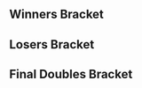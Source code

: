 {{DISPLAYTITLE:SoCal Colosseum #6: Doubles Bracket}}{{SetGame|melee}}{{tabs static
|name1=Overview
|link1=SoCal Colosseum/6
|name2=Singles Pools
|link2=SoCal Colosseum/6/Singles Pools
|name3=Singles Bracket
|link3=SoCal Colosseum/6/Singles Bracket
|name4=Doubles Bracket
|link4=SoCal Colosseum/6/Doubles Bracket
|This=4
}}
==Winners Bracket==
{{32DEDoublesWBracketA
|column-width=160

<!-- ROUND 1 -->
|r1m1t1p1=Kira |r1m1t1p1flag=us
|r1m1t1p2=Squid |r1m1t1p2flag=us |r1m1t1score={{win}}
|r1m1t2p1=Bye |r1m1t2p1flag=
|r1m1t2p2=Bye |r1m1t2p2flag= |r1m1t2score=
|r1m1win=1

|r1m2t1p1=JERK |r1m2t1p1flag=us
|r1m2t1p2=Zaxo |r1m2t1p2flag=us |r1m2t1score=2
|r1m2t2p1=Kex |r1m2t2p1flag=
|r1m2t2p2=16XX |r1m2t2p2flag= |r1m2t2score=0
|r1m2win=1

|r1m3t1p1=TDK |r1m3t1p1flag=us
|r1m3t1p2=Videowaffles |r1m3t1p2flag=us |r1m3t1score=2
|r1m3t2p1=Kenji |r1m3t2p1flag=us
|r1m3t2p2=SoySauS |r1m3t2p2flag=us |r1m3t2score=0
|r1m3win=1

|r1m4t1p1=Kurv |r1m4t1p1flag=us
|r1m4t1p2=FreeRickRoss |r1m4t1p2flag=us |r1m4t1score=0
|r1m4t2p1=dankrooster |r1m4t2p1flag=us
|r1m4t2p2=Cakes |r1m4t2p2flag=us |r1m4t2score=2
|r1m4win=2

|r1m5t1p1=MAPLE |r1m5t1p1flag=us
|r1m5t1p2=Babaganoush |r1m5t1p2flag=us |r1m5t1score={{win}}
|r1m5t2p1=Bye |r1m5t2p1flag=
|r1m5t2p2=Bye |r1m5t2p2flag= |r1m5t2score=
|r1m5win=1

|r1m6t1p1=Blanking |r1m6t1p1flag=us
|r1m6t1p2=Sparda |r1m6t1p2flag=us |r1m6t1score=0
|r1m6t2p1=Mister Dawson |r1m6t2p1flag=us
|r1m6t2p2=Homestar |r1m6t2p2flag=us |r1m6t2score=2
|r1m6win=2

|r1m7t1p1=Vavez |r1m7t1p1flag=us
|r1m7t1p2=mixx |r1m7t1p2flag=us |r1m7t1score={{win}}
|r1m7t2p1=Bye |r1m7t2p1flag=
|r1m7t2p2=Bye |r1m7t2p2flag= |r1m7t2score=
|r1m7win=1

|r1m8t1p1=Spidey |r1m8t1p1flag=us
|r1m8t1p2=Mr. K |r1m8t1p2flag=us |r1m8t1score=0
|r1m8t2p1=RagingCherry |r1m8t2p1flag=us
|r1m8t2p2=Daddy |r1m8t2p2flag=us |r1m8t2score=2
|r1m8win=2

|r1m9t1p1=hdBryan |r1m9t1p1flag=us
|r1m9t1p2=YAMS |r1m9t1p2flag=us |r1m9t1score={{win}}
|r1m9t2p1=Bye |r1m9t2p1flag=
|r1m9t2p2=Bye |r1m9t2p2flag= |r1m9t2score=
|r1m9win=1

|r1m10t1p1=Kalabar |r1m10t1p1flag=us
|r1m10t1p2=Gneiss |r1m10t1p2flag=us |r1m10t1score=2
|r1m10t2p1=Ikari |r1m10t2p1flag=
|r1m10t2p2=Frug |r1m10t2p2flag= |r1m10t2score=0
|r1m10win=1

|r1m11t1p1=Zephyr |r1m11t1p1flag=us
|r1m11t1p2=Dr. Light |r1m11t1p2flag=us |r1m11t1score={{win}}
|r1m11t2p1=Bye |r1m11t2p1flag=
|r1m11t2p2=Bye |r1m11t2p2flag= |r1m11t2score=
|r1m11win=1

|r1m12t1p1=Sergio |r1m12t1p1flag=us
|r1m12t1p2=AmericanDragon DavidChong |r1m12t1p2flag=us |r1m12t1score=2
|r1m12t2p1=Sheriff |r1m12t2p1flag=us
|r1m12t2p2=Woozer |r1m12t2p2flag=us |r1m12t2score=0
|r1m12win=1

|r1m13t1p1=Trichael Man |r1m13t1p1flag=us
|r1m13t1p2=Devastation |r1m13t1p2flag=us |r1m13t1score={{win}}
|r1m13t2p1=Bye |r1m13t2p1flag=
|r1m13t2p2=Bye |r1m13t2p2flag= |r1m13t2score=
|r1m13win=1

|r1m14t1p1=topkek |r1m14t1p1flag=us
|r1m14t1p2=Flonominal |r1m14t1p2flag=us |r1m14t1score=0
|r1m14t2p1=Munch |r1m14t2p1flag=us
|r1m14t2p2=MaDMAn |r1m14t2p2flag=us |r1m14t2score=2
|r1m14win=2

|r1m15t1p1=Connorasada |r1m15t1p1flag=us
|r1m15t1p2=Erik |r1m15t1p2flag=us |r1m15t1score={{win}}
|r1m15t2p1=Bye |r1m15t2p1flag=
|r1m15t2p2=Bye |r1m15t2p2flag= |r1m15t2score=
|r1m15win=1

|r1m16t1p1=Darkroom |r1m16t1p1flag=us
|r1m16t1p2=Breezy |r1m16t1p2flag=us |r1m16t1score=2
|r1m16t2p1=Bee |r1m16t2p1flag=us
|r1m16t2p2=Lousy |r1m16t2p2flag=us |r1m16t2score=0
|r1m16win=1

<!-- ROUND 2 -->
|r2m1t1p1=Kira |r2m1t1p1flag=us
|r2m1t1p2=Squid |r2m1t1p2flag=us |r2m1t1score=2
|r2m1t2p1=JERK |r2m1t2p1flag=us
|r2m1t2p2=Zaxo |r2m1t2p2flag=us |r2m1t2score=0
|r2m1win=1

|r2m2t1p1=TDK |r2m2t1p1flag=us
|r2m2t1p2=Videowaffles |r2m2t1p2flag=us |r2m2t1score=2
|r2m2t2p1=dankrooster |r2m2t2p1flag=us
|r2m2t2p2=Cakes |r2m2t2p2flag=us |r2m2t2score=0
|r2m2win=1

|r2m3t1p1=MAPLE |r2m3t1p1flag=us
|r2m3t1p2=Babaganoush |r2m3t1p2flag=us |r2m3t1score=2
|r2m3t2p1=Mister Dawson |r2m3t2p1flag=us
|r2m3t2p2=Homestar |r2m3t2p2flag=us |r2m3t2score=0
|r2m3win=1

|r2m4t1p1=Vavez |r2m4t1p1flag=us
|r2m4t1p2=mixx |r2m4t1p2flag=us |r2m4t1score=2
|r2m4t2p1=RagingCherry |r2m4t2p1flag=us
|r2m4t2p2=Daddy |r2m4t2p2flag=us |r2m4t2score=0
|r2m4win=1

|r2m5t1p1=hdBryan |r2m5t1p1flag=us
|r2m5t1p2=YAMS |r2m5t1p2flag=us |r2m5t1score=2
|r2m5t2p1=Kalabar |r2m5t2p1flag=us
|r2m5t2p2=Gneiss |r2m5t2p2flag=us |r2m5t2score=0
|r2m5win=1

|r2m6t1p1=Zephyr |r2m6t1p1flag=us
|r2m6t1p2=Dr. Light |r2m6t1p2flag=us |r2m6t1score=2
|r2m6t2p1=Sergio |r2m6t2p1flag=us
|r2m6t2p2=AmericanDragon DavidChong |r2m6t2p2flag=us |r2m6t2score=1
|r2m6win=1

|r2m7t1p1=Trichael Man |r2m7t1p1flag=us
|r2m7t1p2=Devastation |r2m7t1p2flag=us |r2m7t1score=2
|r2m7t2p1=Munch |r2m7t2p1flag=us
|r2m7t2p2=MaDMAn |r2m7t2p2flag=us |r2m7t2score=0
|r2m7win=1

|r2m8t1p1=Connorasada |r2m8t1p1flag=us
|r2m8t1p2=Erik |r2m8t1p2flag=us |r2m8t1score=0
|r2m8t2p1=Darkroom |r2m8t2p1flag=us
|r2m8t2p2=Breezy |r2m8t2p2flag=us |r2m8t2score=2
|r2m8win=2

<!-- ROUND 3 -->
|r3m1t1p1=Kira |r3m1t1p1flag=us
|r3m1t1p2=Squid |r3m1t1p2flag=us |r3m1t1score=2
|r3m1t2p1=TDK |r3m1t2p1flag=us
|r3m1t2p2=Videowaffles |r3m1t2p2flag=us |r3m1t2score=0
|r3m1win=1

|r3m2t1p1=MAPLE |r3m2t1p1flag=us
|r3m2t1p2=Babaganoush |r3m2t1p2flag=us |r3m2t1score=1
|r3m2t2p1=Vavez |r3m2t2p1flag=us
|r3m2t2p2=mixx |r3m2t2p2flag=us |r3m2t2score=2
|r3m2win=2

|r3m3t1p1=hdBryan |r3m3t1p1flag=us
|r3m3t1p2=YAMS |r3m3t1p2flag=us |r3m3t1score=2
|r3m3t2p1=Zephyr |r3m3t2p1flag=us
|r3m3t2p2=Dr. Light |r3m3t2p2flag=us |r3m3t2score=0
|r3m3win=1

|r3m4t1p1=Trichael Man |r3m4t1p1flag=us
|r3m4t1p2=Devastation |r3m4t1p2flag=us |r3m4t1score=2
|r3m4t2p1=Darkroom |r3m4t2p1flag=us
|r3m4t2p2=Breezy |r3m4t2p2flag=us |r3m4t2score=1
|r3m4win=1

<!-- ROUND 4 -->
|r4m1t1p1=Kira |r4m1t1p1flag=us
|r4m1t1p2=Squid |r4m1t1p2flag=us |r4m1t1score=3
|r4m1t2p1=Vavez |r4m1t2p1flag=us
|r4m1t2p2=mixx |r4m1t2p2flag=us |r4m1t2score=0
|r4m1win=1

|r4m2t1p1=hdBryan |r4m2t1p1flag=us
|r4m2t1p2=YAMS |r4m2t1p2flag=us |r4m2t1score=1
|r4m2t2p1=Trichael Man |r4m2t2p1flag=us
|r4m2t2p2=Devastation |r4m2t2p2flag=us |r4m2t2score=3
|r4m2win=2
}}
==Losers Bracket==
{{32DEDoublesLBracketSmwA
|tourneylink=SoCal Colosseum/6
|tourneyname=SoCal Colosseum #6
|l1placement=25
|l2placement=17-24
|l3placement=13-16
|l4placement=9-12
|l5placement=7-8
|l6placement=5-6

<!-- ROUND 1 -->
|l1m1t1p1=Bye |l1m1t1p1flag=
|l1m1t1p2=Bye |l1m1t1p2flag= |l1m1t1score=
|l1m1t2p1=Kex |l1m1t2p1flag=
|l1m1t2p2=16XX |l1m1t2p2flag= |l1m1t2score={{win}}
|l1m1win=2

|l1m2t1p1=Kenji |l1m2t1p1flag=us
|l1m2t1p2=SoySauS |l1m2t1p2flag=us |l1m2t1score=2
|l1m2t2p1=Kurv |l1m2t2p1flag=us
|l1m2t2p2=FreeRickRoss |l1m2t2p2flag=us |l1m2t2score=0
|l1m2win=1

|l1m3t1p1=Bye |l1m3t1p1flag=
|l1m3t1p2=Bye |l1m3t1p2flag= |l1m3t1score=
|l1m3t2p1=Blanking |l1m3t2p1flag=us
|l1m3t2p2=Sparda |l1m3t2p2flag=us |l1m3t2score={{win}}
|l1m3win=2

|l1m4t1p1=Bye |l1m4t1p1flag=
|l1m4t1p2=Bye |l1m4t1p2flag= |l1m4t1score=
|l1m4t2p1=Spidey |l1m4t2p1flag=us
|l1m4t2p2=Mr. K |l1m4t2p2flag=us |l1m4t2score={{win}}
|l1m4win=2

|l1m5t1p1=Bye |l1m5t1p1flag=
|l1m5t1p2=Bye |l1m5t1p2flag= |l1m5t1score=
|l1m5t2p1=Ikari |l1m5t2p1flag=
|l1m5t2p2=Frug |l1m5t2p2flag= |l1m5t2score={{win}}
|l1m5win=2

|l1m6t1p1=Bye |l1m6t1p1flag=
|l1m6t1p2=Bye |l1m6t1p2flag= |l1m6t1score=
|l1m6t2p1=Sheriff |l1m6t2p1flag=us
|l1m6t2p2=Woozer |l1m6t2p2flag=us |l1m6t2score={{win}}
|l1m6win=2

|l1m7t1p1=Bye |l1m7t1p1flag=
|l1m7t1p2=Bye |l1m7t1p2flag= |l1m7t1score=
|l1m7t2p1=topkek |l1m7t2p1flag=us
|l1m7t2p2=Flonominal |l1m7t2p2flag=us |l1m7t2score={{win}}
|l1m7win=2

|l1m8t1p1=Bye |l1m8t1p1flag=
|l1m8t1p2=Bye |l1m8t1p2flag= |l1m8t1score=
|l1m8t2p1=Bee |l1m8t2p1flag=us
|l1m8t2p2=Lousy |l1m8t2p2flag=us |l1m8t2score={{win}}
|l1m8win=2

<!-- ROUND 2 -->
|l2m1t1p1=Connorasada |l2m1t1p1flag=us
|l2m1t1p2=Erik |l2m1t1p2flag=us |l2m1t1score=2
|l2m1t2p1=Kex |l2m1t2p1flag=
|l2m1t2p2=16XX |l2m1t2p2flag= |l2m1t2score=0
|l2m1win=1

|l2m2t1p1=Munch |l2m2t1p1flag=us
|l2m2t1p2=MaDMAn |l2m2t1p2flag=us |l2m2t1score=2
|l2m2t2p1=Kenji |l2m2t2p1flag=us
|l2m2t2p2=SoySauS |l2m2t2p2flag=us |l2m2t2score=0
|l2m2win=1

|l2m3t1p1=Sergio |l2m3t1p1flag=us
|l2m3t1p2=DavidChong |l2m3t1p2flag=us |l2m3t1score=2
|l2m3t2p1=Blanking |l2m3t2p1flag=us
|l2m3t2p2=Sparda |l2m3t2p2flag=us |l2m3t2score=0
|l2m3win=1

|l2m4t1p1=Kalabar |l2m4t1p1flag=us
|l2m4t1p2=Gneiss |l2m4t1p2flag=us |l2m4t1score=2
|l2m4t2p1=Spidey |l2m4t2p1flag=us
|l2m4t2p2=Mr. K |l2m4t2p2flag=us |l2m4t2score=1
|l2m4win=1

|l2m5t1p1=RagingCherry |l2m5t1p1flag=us
|l2m5t1p2=Daddy |l2m5t1p2flag=us |l2m5t1score=2
|l2m5t2p1=Ikari |l2m5t2p1flag=
|l2m5t2p2=Frug |l2m5t2p2flag= |l2m5t2score=0
|l2m5win=1

|l2m6t1p1=Mister Dawson |l2m6t1p1flag=us
|l2m6t1p2=Homestar |l2m6t1p2flag=us |l2m6t1score=2
|l2m6t2p1=Sheriff |l2m6t2p1flag=us
|l2m6t2p2=Woozer |l2m6t2p2flag=us |l2m6t2score=0
|l2m6win=1

|l2m7t1p1=dankrooster |l2m7t1p1flag=us
|l2m7t1p2=Cakes |l2m7t1p2flag=us |l2m7t1score=2
|l2m7t2p1=topkek |l2m7t2p1flag=us
|l2m7t2p2=Flonominal |l2m7t2p2flag=us |l2m7t2score=1
|l2m7win=1

|l2m8t1p1=JERK |l2m8t1p1flag=us
|l2m8t1p2=Zaxo |l2m8t1p2flag=us |l2m8t1score=2
|l2m8t2p1=Bee |l2m8t2p1flag=us
|l2m8t2p2=Lousy |l2m8t2p2flag=us |l2m8t2score=0
|l2m8win=1

<!-- ROUND 3 -->
|l3m1t1p1=Connorasada |l3m1t1p1flag=us
|l3m1t1p2=Erik |l3m1t1p2flag=us |l3m1t1score=1
|l3m1t2p1=Munch |l3m1t2p1flag=us
|l3m1t2p2=MaDMAn |l3m1t2p2flag=us |l3m1t2score=2
|l3m1win=2

|l3m2t1p1=Sergio |l3m2t1p1flag=us
|l3m2t1p2=DavidChong |l3m2t1p2flag=us |l3m2t1score=2
|l3m2t2p1=Kalabar |l3m2t2p1flag=us
|l3m2t2p2=Gneiss |l3m2t2p2flag=us |l3m2t2score=0
|l3m2win=1

|l3m3t1p1=RagingCherry |l3m3t1p1flag=us
|l3m3t1p2=Daddy |l3m3t1p2flag=us |l3m3t1score=2
|l3m3t2p1=Mister Dawson |l3m3t2p1flag=us
|l3m3t2p2=Homestar |l3m3t2p2flag=us |l3m3t2score=0
|l3m3win=1

|l3m4t1p1=dankrooster |l3m4t1p1flag=us
|l3m4t1p2=Cakes |l3m4t1p2flag=us |l3m4t1score=2
|l3m4t2p1=JERK |l3m4t2p1flag=us
|l3m4t2p2=Zaxo |l3m4t2p2flag=us |l3m4t2score=0
|l3m4win=1

<!-- ROUND 4 -->
|l4m1t1p1=MAPLE |l4m1t1p1flag=us
|l4m1t1p2=Babaganoush |l4m1t1p2flag=us |l4m1t1score=1
|l4m1t2p1=Munch |l4m1t2p1flag=us
|l4m1t2p2=MaDMAn |l4m1t2p2flag=us |l4m1t2score=3
|l4m1win=2

|l4m2t1p1=TDK |l4m2t1p1flag=us
|l4m2t1p2=Videowaffles |l4m2t1p2flag=us |l4m2t1score=2
|l4m2t2p1=Sergio |l4m2t2p1flag=us
|l4m2t2p2=DavidChong |l4m2t2p2flag=us |l4m2t2score=1
|l4m2win=1

|l4m3t1p1=Darkroom |l4m3t1p1flag=us
|l4m3t1p2=Breezy |l4m3t1p2flag=us |l4m3t1score=2
|l4m3t2p1=RagingCherry |l4m3t2p1flag=us
|l4m3t2p2=Daddy |l4m3t2p2flag=us |l4m3t2score=0
|l4m3win=1

|l4m4t1p1=Zephyr |l4m4t1p1flag=us
|l4m4t1p2=Dr. Light |l4m4t1p2flag=us |l4m4t1score=2
|l4m4t2p1=dankrooster |l4m4t2p1flag=us
|l4m4t2p2=Cakes |l4m4t2p2flag=us |l4m4t2score=0
|l4m4win=1

<!-- ROUND 5 -->
|l5m1t1p1=Munch |l5m1t1p1flag=us
|l5m1t1p2=MaDMAn |l5m1t1p2flag=us |l5m1t1score=1
|l5m1t2p1=TDK |l5m1t2p1flag=us
|l5m1t2p2=Videowaffles |l5m1t2p2flag=us |l5m1t2score=2
|l5m1win=2

|l5m2t1p1=Darkroom |l5m2t1p1flag=us
|l5m2t1p2=Breezy |l5m2t1p2flag=us |l5m2t1score=2
|l5m2t2p1=Zephyr |l5m2t2p1flag=us
|l5m2t2p2=Dr. Light |l5m2t2p2flag=us |l5m2t2score=0
|l5m2win=1

<!-- ROUND 6 -->
|l6m1t1p1=hdBryan |l6m1t1p1flag=us
|l6m1t1p2=YAMS |l6m1t1p2flag=us |l6m1t1score=2
|l6m1t2p1=TDK |l6m1t2p1flag=us
|l6m1t2p2=Videowaffles |l6m1t2p2flag=us |l6m1t2score=1
|l6m1win=1

|l6m2t1p1=Vavez |l6m2t1p1flag=us
|l6m2t1p2=mixx |l6m2t1p2flag=us |l6m2t1score=2
|l6m2t2p1=Darkroom |l6m2t2p1flag=us
|l6m2t2p2=Breezy |l6m2t2p2flag=us |l6m2t2score=1
|l6m2win=1
}}
<onlyinclude>
==Final Doubles Bracket==
{{DEFinalDoublesSmwBracket
|tourneylink=SoCal Colosseum/6
|tourneyname=SoCal Colosseum #6
|l1placement=4
|r2placement=3
|r3loserplacement=2
|r3winnerplacement=1

<!-- FROM WINNERS -->
|r1m1t1p1=Kira |r1m1t1p1flag=us
|r1m1t1p2=Squid |r1m1t1p2flag=us |r1m1t1score=3
|r1m1t2p1=Trichael Man |r1m1t2p1flag=us
|r1m1t2p2=Devastation |r1m1t2p2flag=us |r1m1t2score=1
|r1m1win=1

<!-- FROM LOSERS -->
|l1m1t1p1=hdBryan |l1m1t1p1flag=us
|l1m1t1p2=YAMS |l1m1t1p2flag=us |l1m1t1score=3
|l1m1t2p1=Vavez |l1m1t2p1flag=us
|l1m1t2p2=mixx |l1m1t2p2flag=us |l1m1t2score=0
|l1m1win=1

<!-- LOSERS FINALS -->
|r2m1t1p1=Trichael Man |r2m1t1p1flag=us
|r2m1t1p2=Devastation |r2m1t1p2flag=us |r2m1t1score=0
|r2m1t2p1=hdBryan |r2m1t2p1flag=us
|r2m1t2p2=YAMS |r2m1t2p2flag=us |r2m1t2score=3
|r2m1win=2

<!-- GRAND FINALS -->
|r3m1t1p1=Kira |r3m1t1p1flag=us
|r3m1t1p2=Squid |r3m1t1p2flag=us |r3m1t1score=3
|r3m1t2p1=hdBryan |r3m1t2p1flag=us
|r3m1t2p2=YAMS |r3m1t2p2flag=us |r3m1t2score=1
|r3m1win=1
}}
</onlyinclude>
